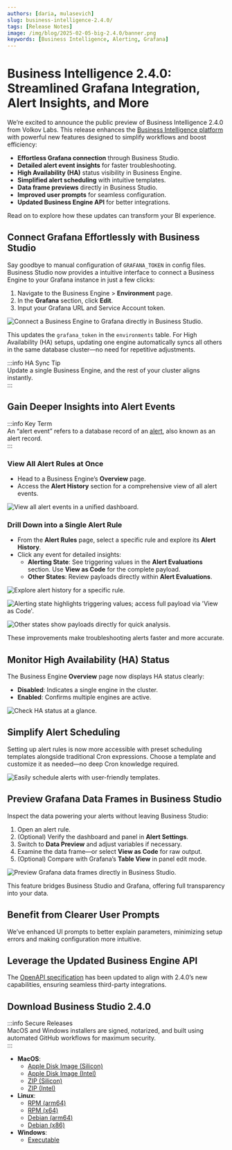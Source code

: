 ```yaml
---
authors: [daria, mulasevich]
slug: business-intelligence-2.4.0/
tags: [Release Notes]
image: /img/blog/2025-02-05-big-2.4.0/banner.png
keywords: [Business Intelligence, Alerting, Grafana]
---
```



# Business Intelligence 2.4.0: Streamlined Grafana Integration, Alert Insights, and More

We’re excited to announce the public preview of Business Intelligence 2.4.0 from Volkov Labs. This release enhances the [Business Intelligence platform](/docs/) with powerful new features designed to simplify workflows and boost efficiency:

- **Effortless Grafana connection** through Business Studio.
- **Detailed alert event insights** for faster troubleshooting.
- **High Availability (HA)** status visibility in Business Engine.
- **Simplified alert scheduling** with intuitive templates.
- **Data frame previews** directly in Business Studio.
- **Improved user prompts** for seamless configuration.
- **Updated Business Engine API** for better integrations.

Read on to explore how these updates can transform your BI experience.

## Connect Grafana Effortlessly with Business Studio

Say goodbye to manual configuration of `GRAFANA_TOKEN` in config files. Business Studio now provides a intuitive interface to connect a Business Engine to your Grafana instance in just a few clicks:

1. Navigate to the Business Engine > **Environment** page.
2. In the **Grafana** section, click **Edit**.
3. Input your Grafana URL and Service Account token.

<Image
  title="Connect a Business Engine to Grafana directly in Business Studio."
  src="/img/blog/2025-02-05-big-2.4.0/token.png"
/>

This updates the `grafana_token` in the `environments` table. For High Availability (HA) setups, updating one engine automatically syncs all others in the same database cluster—no need for repetitive adjustments.

:::info HA Sync Tip  
Update a single Business Engine, and the rest of your cluster aligns instantly.  
:::

## Gain Deeper Insights into Alert Events

:::info Key Term  
An “alert event” refers to a database record of an [alert](/docs/alerting/#alert-components), also known as an alert record.  
:::

### View All Alert Rules at Once

- Head to a Business Engine’s **Overview** page.
- Access the **Alert History** section for a comprehensive view of all alert events.

<Image
  title="View all alert events in a unified dashboard."
  src="/img/blog/2025-02-05-big-2.4.0/all-alerts.png"
/>

### Drill Down into a Single Alert Rule

- From the **Alert Rules** page, select a specific rule and explore its **Alert History**.
- Click any event for detailed insights:
  - **Alerting State**: See triggering values in the **Alert Evaluations** section. Use **View as Code** for the complete payload.
  - **Other States**: Review payloads directly within **Alert Evaluations**.

<Image
  title="Explore alert history for a specific rule."
  src="/img/blog/2025-02-05-big-2.4.0/one-alert.png"
/>

<Image
  title="Alerting state highlights triggering values; access full payload via 'View as Code'."
  src="/img/blog/2025-02-05-big-2.4.0/alerting-state.png"
/>

<Image
  title="Other states show payloads directly for quick analysis."
  src="/img/blog/2025-02-05-big-2.4.0/other-states.png"
/>

These improvements make troubleshooting alerts faster and more accurate.

## Monitor High Availability (HA) Status

The Business Engine **Overview** page now displays HA status clearly:

- **Disabled**: Indicates a single engine in the cluster.
- **Enabled**: Confirms multiple engines are active.

<Image
  title="Check HA status at a glance."
  src="/img/blog/2025-02-05-big-2.4.0/enabled-disabled.png"
/>

## Simplify Alert Scheduling

Setting up alert rules is now more accessible with preset scheduling templates alongside traditional Cron expressions. Choose a template and customize it as needed—no deep Cron knowledge required.

<Image
  title="Easily schedule alerts with user-friendly templates."
  src="/img/blog/2025-02-05-big-2.4.0/cron.png"
/>

## Preview Grafana Data Frames in Business Studio

Inspect the data powering your alerts without leaving Business Studio:

1. Open an alert rule.
2. (Optional) Verify the dashboard and panel in **Alert Settings**.
3. Switch to **Data Preview** and adjust variables if necessary.
4. Examine the data frame—or select **View as Code** for raw output.
5. (Optional) Compare with Grafana’s **Table View** in panel edit mode.

<Image
  title="Preview Grafana data frames directly in Business Studio."
  src="/img/blog/2025-02-05-big-2.4.0/data-preview.png"
/>

This feature bridges Business Studio and Grafana, offering full transparency into your data.

## Benefit from Clearer User Prompts

We’ve enhanced UI prompts to better explain parameters, minimizing setup errors and making configuration more intuitive.

## Leverage the Updated Business Engine API

The [OpenAPI specification](/docs/api/) has been updated to align with 2.4.0’s new capabilities, ensuring seamless third-party integrations.

## Download Business Studio 2.4.0

:::info Secure Releases  
MacOS and Windows installers are signed, notarized, and built using automated GitHub workflows for maximum security.  
:::

- **MacOS**:
  - [Apple Disk Image (Silicon)](https://github.com/VolkovLabs/business-intelligence/releases/download/v2.4.0/Business.Studio-2.4.0-arm64.dmg)
  - [Apple Disk Image (Intel)](https://github.com/VolkovLabs/business-intelligence/releases/download/v2.4.0/Business.Studio-2.4.0-x64.dmg)
  - [ZIP (Silicon)](https://github.com/VolkovLabs/business-intelligence/releases/download/v2.4.0/Business.Studio-darwin-arm64-2.4.0.zip)
  - [ZIP (Intel)](https://github.com/VolkovLabs/business-intelligence/releases/download/v2.4.0/Business.Studio-darwin-x64-2.4.0.zip)
- **Linux**:
  - [RPM (arm64)](https://github.com/VolkovLabs/business-intelligence/releases/download/v2.4.0/business-studio-2.4.0-1.arm64.rpm)
  - [RPM (x64)](https://github.com/VolkovLabs/business-intelligence/releases/download/v2.4.0/business-studio-2.4.0-1.x86_64.rpm)
  - [Debian (arm64)](https://github.com/VolkovLabs/business-intelligence/releases/download/v2.4.0/business-studio_2.4.0_arm64.deb)
  - [Debian (x86)](https://github.com/VolkovLabs/business-intelligence/releases/download/v2.4.0/business-studio_2.4.0_amd64.deb)
- **Windows**:
  - [Executable](https://github.com/VolkovLabs/business-intelligence/releases/download/v2.4.0/Business.Studio-2.4.0.Setup.exe)

<GettingStarted />

<Feedback />
